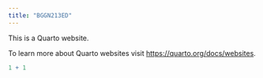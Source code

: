 ```yaml
---
title: "BGGN213ED"
---
```


This is a Quarto website.

To learn more about Quarto websites visit <https://quarto.org/docs/websites>.

```r
1 + 1
```
